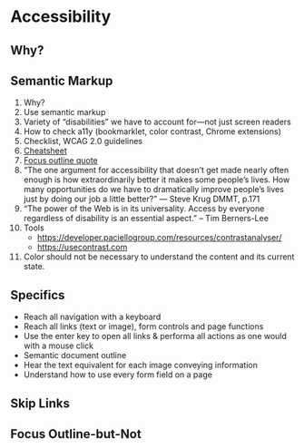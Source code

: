 # Accessibility

## Why?

## Semantic Markup

1. Why?
2. Use semantic markup
3. Variety of “disabilities” we have to account for—not just screen readers
4. How to check a11y (bookmarklet, color contrast, Chrome extensions)
5. Checklist, WCAG 2.0 guidelines
6. [Cheatsheet](https://moritzgiessmann.de/accessibility-cheatsheet/)
7. [Focus outline quote](https://medium.com/hackernoon/removing-that-ugly-focus-ring-and-keeping-it-too-6c8727fefcd2)
8. “The one argument for accessibility that doesn’t get made nearly often enough
    is how extraordinarily better it makes some people’s lives. How many
    opportunities do we have to dramatically improve people’s lives just by
    doing our job a little better?” ― Steve Krug DMMT, p.171
9. “The power of the Web is in its universality. Access by everyone regardless
    of disability is an essential aspect.” – Tim Berners-Lee
10. Tools
    - https://developer.paciellogroup.com/resources/contrastanalyser/
    - https://usecontrast.com
11. Color should not be necessary to understand the content and its current
    state.

## Specifics
* Reach all navigation with a keyboard
* Reach all links (text or image), form controls and page functions
* Use the enter key to open all links & performa all actions as one would
  with a mouse click
* Semantic document outline
* Hear the text equivalent for each image conveying information
* Understand how to use every form field on a page

## Skip Links

## Focus Outline-but-Not
